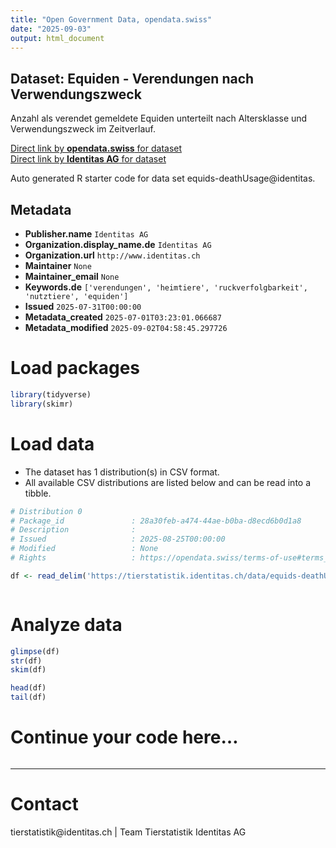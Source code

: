 ```yaml
---
title: "Open Government Data, opendata.swiss"
date: "2025-09-03"
output: html_document
---
```


## Dataset: Equiden - Verendungen nach Verwendungszweck

Anzahl als verendet gemeldete Equiden unterteilt nach Altersklasse und Verwendungszweck im Zeitverlauf.

[Direct link by **opendata.swiss** for dataset](https://opendata.swiss/de/dataset/equiden-verendungen-nach-verwendungszweck)<br>
[Direct link by **Identitas AG** for dataset](https://tierstatistik.identitas.ch/)

Auto generated R starter code for data set equids-deathUsage@identitas.

## Metadata

- **Publisher.name** `Identitas AG`
- **Organization.display_name.de** `Identitas AG`
- **Organization.url** `http://www.identitas.ch`
- **Maintainer** `None`
- **Maintainer_email** `None`
- **Keywords.de** `['verendungen', 'heimtiere', 'ruckverfolgbarkeit', 'nutztiere', 'equiden']`
- **Issued** `2025-07-31T00:00:00`
- **Metadata_created** `2025-07-01T03:23:01.066687`
- **Metadata_modified** `2025-09-02T04:58:45.297726`


# Load packages

```r

library(tidyverse)
library(skimr)

```

# Load data

-   The dataset has 1 distribution(s) in CSV format.
-   All available CSV distributions are listed below and can be read into a tibble.

```r

# Distribution 0
# Package_id               : 28a30feb-a474-44ae-b0ba-d8ecd6b0d1a8
# Description              : 
# Issued                   : 2025-08-25T00:00:00
# Modified                 : None
# Rights                   : https://opendata.swiss/terms-of-use#terms_by

df <- read_delim('https://tierstatistik.identitas.ch/data/equids-deathUsage.csv')



```

# Analyze data

```r

glimpse(df)
str(df)
skim(df)

head(df)
tail(df)

```

# Continue your code here...

```r

```

------------------------------------------------------------------------

# Contact

tierstatistik@identitas.ch | Team Tierstatistik Identitas AG
